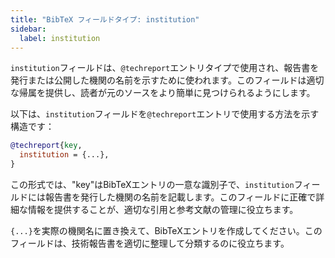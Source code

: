 ```yaml
---
title: "BibTeX フィールドタイプ: institution"
sidebar:
  label: institution
---
```



`institution`フィールドは、`@techreport`エントリタイプで使用され、報告書を発行または公開した機関の名前を示すために使われます。このフィールドは適切な帰属を提供し、読者が元のソースをより簡単に見つけられるようにします。

<CiteDrive/>

以下は、`institution`フィールドを`@techreport`エントリで使用する方法を示す構造です：

```bibtex
@techreport{key,
  institution = {...},
}
```

この形式では、"key"はBibTeXエントリの一意な識別子で、`institution`フィールドには報告書を発行した機関の名前を記載します。このフィールドに正確で詳細な情報を提供することが、適切な引用と参考文献の管理に役立ちます。

`{...}`を実際の機関名に置き換えて、BibTeXエントリを作成してください。このフィールドは、技術報告書を適切に整理して分類するのに役立ちます。
